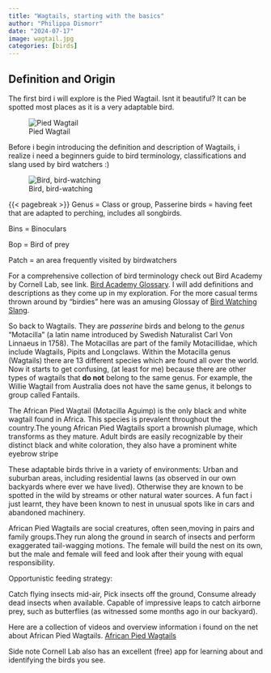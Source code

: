 ```yaml
---
title: "Wagtails, starting with the basics"
author: "Philippa Dismorr"
date: "2024-07-17"
image: wagtail.jpg
categories: [birds]
---
```


## Definition and Origin 

The first bird i will explore is the Pied Wagtail. Isnt it beautiful? It can be spotted most places as it is a very adaptable bird. 

![Pied Wagtail](wagtail.jpg)  

Before i begin introducing the definition and description of Wagtails, i realize i need a beginners guide to bird terminology, classifications and slang used by bird watchers :)


![Bird, bird-watching](bird-birdwatching.webp)

{{< pagebreak >}}
Genus = Class or group, 
Passerine birds = having feet that are adapted to perching, includes all songbirds.

Bins = Binoculars 

Bop = Bird of prey

Patch = an area frequently visited by birdwatchers


For a comprehensive collection of bird terminology check out Bird Academy by Cornell Lab, see link. [Bird Academy Glossary](https://academy.allaboutbirds.org/bird-academys-a-to-z-glossary-of-bird-terms/). I will add definitions and descriptions as they come up in my exploration. For the more casual terms thrown around by "birdies" here was an amusing Glossay of [Bird Watching Slang](https://birding-world.com/glossary-birdwatching-slang/). 

So back to Wagtails. They are *passerine* birds and belong to the *genus* "Motacilla" (a latin name introduced by Swedish Naturalist Carl Von Linnaeus in 1758). The Motacillas are part of the family Motacillidae, which include Wagtails, Pipits and Longclaws. Within the Motacilla genus (Wagtails) there are 13 different species which are found all over the world. Now it starts to get confusing, (at least for me) because there are other types of wagtails that **do not** belong to the same genus. For example, the Willie Wagtail from Australia does not have the same genus, it belongs to group called Fantails. 

The African Pied Wagtail (Motacilla Aguimp) is the only black and white wagtail found in Africa. This species is prevalent throughout the country.The young African Pied Wagtails sport a brownish plumage, which transforms as they mature. Adult birds are easily recognizable by their distinct black and white coloration, they also have a prominent white eyebrow stripe

These adaptable birds thrive in a variety of environments: Urban and suburban areas, including residential lawns (as observed in our own backyards where ever we have lived). Otherwise they are known to be spotted in the wild by streams or other natural water sources. A fun fact i just learnt, they have been known to nest in unusual spots like in cars and abandoned machinery. 

African Pied Wagtails are social creatures, often seen,moving in pairs and family groups.They run along the ground in search of insects and perform exaggerated tail-wagging motions. The female will build the nest on its own, but the male and female will feed and look after their young with equal responsibility. 


Opportunistic feeding strategy:

Catch flying insects mid-air,
Pick insects off the ground,
Consume already dead insects when available.
Capable of impressive leaps to catch airborne prey, such as butterflies (as witnessed some months ago in our backyard). 

Here are a collection of videos and overview information i found on the net about African Pied Wagtails. [African Pied Wagtails](https://ebird.org)

Side note Cornell Lab also has an excellent (free) app for learning about and identifying the birds you see. 
